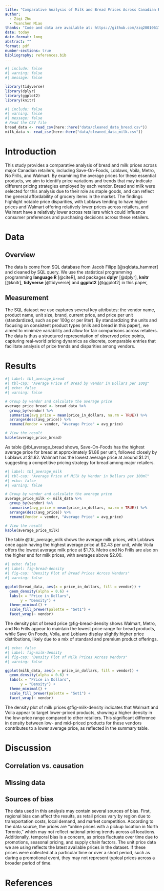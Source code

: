 ```yaml
---
title: "Comparative Analysis of Milk and Bread Prices Across Canadian Retailers"
author: 
  - Ziqi Zhu
  - Yuanchen Miao
thanks: "Code and data are available at: https://github.com/zzq20010617/canadian_grocery_price_analyse."
date: today
date-format: long
abstract: ""
format: pdf
number-sections: true
bibliography: references.bib
---
```


```r
#| include: false
#| warning: false
#| message: false

library(tidyverse)
library(dplyr)
library(ggplot2)
library(knitr)
```

```r
#| include: false
#| warning: false
#| message: false
# Read the CSV file
bread_data <- read_csv(here::here("data/cleaned_data_bread.csv"))
milk_data <- read_csv(here::here("data/cleaned_data_milk.csv"))
```

# Introduction

This study provides a comparative analysis of bread and milk prices across major Canadian retailers, including Save-On-Foods, Loblaws, Voila, Metro, No Frills, and Walmart. By examining the average prices for these essential products, we aim to identify price variations and trends that may indicate different pricing strategies employed by each vendor. Bread and milk were selected for this analysis due to their role as staple goods, and can reflect the general affordability of grocery items in the market. The findings highlight notable price disparities,  with Loblaws tending to have higher prices and Walmart offering relatively lower prices across retailers, and Walmart have a relatively lower across retailers which could influence consumer preferences and purchasing decisions across these retailers.

# Data {#sec-data}

## Overview

The data is come from SQL database from Jacob Filipp [@sqldata_hammer] and cleaned by SQL query. We use the statistical programming programming **language R** [@citeR], and packages **dplyr** [@dplyr], **knitr** [@knitr], **tidyverse** [@tidyverse] and **ggplot2** [@ggplot2] in this paper, 

## Measurement
	
The SQL dataset we use captures several key attributes: the vendor name, product name, unit size, brand, current price, and price per unit (standardized, such as per 100g or per liter). By standardizing the units and focusing on consistent product types (milk and bread in this paper), we aimed to minimize variability and allow for fair comparisons across retailers. The data is thus a structured representation of observed price points, capturing real-world pricing dynamics as discrete, comparable entries that facilitate analysis of price trends and disparities among vendors.

# Results
```r
#| label: tbl_average_bread
#| tbl-cap: "Average Price of Bread by Vendor in Dollars per 100g"
#| echo: false
#| warning: false

# Group by vendor and calculate the average price
average_price_bread <- bread_data %>%
  group_by(vendor) %>%
  summarise(avg_price = mean(price_in_dollars, na.rm = TRUE)) %>%
  arrange(desc(avg_price)) %>%
  rename(Vendor = vendor, "Average Price" = avg_price)

# View the result
kable(average_price_bread)
```
As table @tbl_average_bread shows, Save-On-Foods has the highest average price for bread at approximately $1.86 per unit, followed closely by Loblaws at $1.82. Walmart has the lowest average price at around $1.21, suggesting a competitive pricing strategy for bread among major retailers.

```r
#| label: tbl_average_milk
#| tbl-cap: "Average Price of Milk by Vendor in Dollars per 100ml"
#| echo: false
#| warning: false

# Group by vendor and calculate the average price
average_price_milk <- milk_data %>%
  group_by(vendor) %>%
  summarise(avg_price = mean(price_in_dollars, na.rm = TRUE)) %>%
  arrange(desc(avg_price)) %>%
  rename(Vendor = vendor, "Average Price" = avg_price)

# View the result
kable(average_price_milk)
```
The table @tbl_average_milk shows the average milk prices, with Loblaws once again having the highest average price at $2.43 per unit, while Voila offers the lowest average milk price at $1.73. Metro and No Frills are also on the higher end for milk prices, with averages above $2.00.

```r
#| echo: false
#| label: fig-bread-density
#| fig-cap: "Density Plot of Bread Prices Across Vendors"
#| warning: false

ggplot(bread_data, aes(x = price_in_dollars, fill = vendor)) +
  geom_density(alpha = 0.6) +
  labs(x = "Price in Dollars",
       y = "Density") +
  theme_minimal() +
  scale_fill_brewer(palette = "Set1") +
  facet_wrap(~ vendor)
```
The density plot of bread price @fig-bread-density shows Walmart, Metro, and No Frills appear to maintain the lowest price range for bread products, while Save On Foods, Voila, and Loblaws display slightly higher price distributions, likely due to a mix of standard and premium product offerings.

```r
#| echo: false
#| label: fig-milk-density
#| fig-cap: "Density Plot of Milk Prices Across Vendors"
#| warning: false

ggplot(milk_data, aes(x = price_in_dollars, fill = vendor)) +
  geom_density(alpha = 0.6) +
  labs(x = "Price in Dollars",
       y = "Density") +
  theme_minimal() +
  scale_fill_brewer(palette = "Set1") +
  facet_wrap(~ vendor)
```
The density plot of milk prices @fig-milk-density indicates that Walmart and Voila appear to target lower-priced products, showing a higher density in the low-price range compared to other retailers. This significant difference in density between low- and mid-priced products for these vendors contributes to a lower average price, as reflected in the summary table.

# Discussion

## Correlation vs. causation {#sec-first-point}


## Missing data


## Sources of bias
The data used in this analysis may contain several sources of bias. First, regional bias can affect the results, as retail prices vary by region due to transportation costs, local demand, and market competition. According to the data source, the prices are "online prices with a pickup location in North Toronto," which may not reflect national pricing trends across all locations. Additionally, temporal bias is a concern, as prices fluctuate over time due to promotions, seasonal pricing, and supply chain factors. The unit price data we are using reflects the latest available prices in the dataset. If these prices were collected at a particular time or over a short period, such as during a promotional event, they may not represent typical prices across a broader period of time.

\newpage


# References